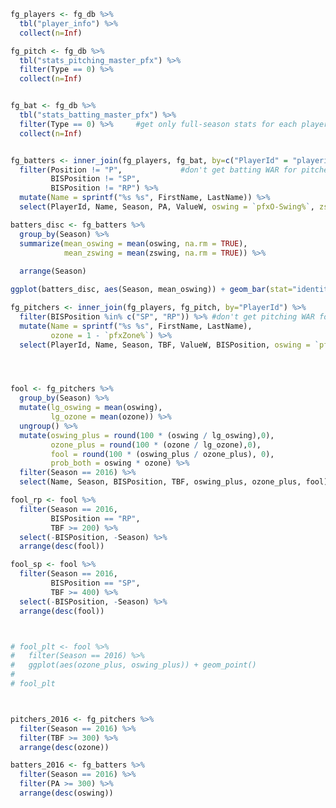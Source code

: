 ```r

fg_players <- fg_db %>%
  tbl("player_info") %>%
  collect(n=Inf)

fg_pitch <- fg_db %>%
  tbl("stats_pitching_master_pfx") %>%
  filter(Type == 0) %>%
  collect(n=Inf)


fg_bat <- fg_db %>%
  tbl("stats_batting_master_pfx") %>%
  filter(Type == 0) %>%     #get only full-season stats for each player
  collect(n=Inf)



```


```r

fg_batters <- inner_join(fg_players, fg_bat, by=c("PlayerId" = "playerid")) %>%
  filter(Position != "P",             #don't get batting WAR for pitchers
         BISPosition != "SP",
         BISPosition != "RP") %>%
  mutate(Name = sprintf("%s %s", FirstName, LastName)) %>%
  select(PlayerId, Name, Season, PA, ValueW, oswing = `pfxO-Swing%`, zswing=`pfxZ-Swing%`)

batters_disc <- fg_batters %>%
  group_by(Season) %>%
  summarize(mean_oswing = mean(oswing, na.rm = TRUE),
            mean_zswing = mean(zswing, na.rm = TRUE)) %>%
  
  arrange(Season)

ggplot(batters_disc, aes(Season, mean_oswing)) + geom_bar(stat="identity")
```

```r
fg_pitchers <- inner_join(fg_players, fg_pitch, by="PlayerId") %>%
  filter(BISPosition %in% c("SP", "RP")) %>% #don't get pitching WAR for position players
  mutate(Name = sprintf("%s %s", FirstName, LastName),
         ozone = 1 - `pfxZone%`) %>%
  select(PlayerId, Name, Season, TBF, ValueW, BISPosition, oswing = `pfxO-Swing%`, ozone, zswing=`pfxZ-Swing%`)




fool <- fg_pitchers %>%
  group_by(Season) %>%
  mutate(lg_oswing = mean(oswing),
         lg_ozone = mean(ozone)) %>%
  ungroup() %>%
  mutate(oswing_plus = round(100 * (oswing / lg_oswing),0),
         ozone_plus = round(100 * (ozone / lg_ozone),0),
         fool = round(100 * (oswing_plus / ozone_plus), 0),
         prob_both = oswing * ozone) %>%
  filter(Season == 2016) %>%
  select(Name, Season, BISPosition, TBF, oswing_plus, ozone_plus, fool)

fool_rp <- fool %>%
  filter(Season == 2016,
         BISPosition == "RP",
         TBF >= 200) %>%
  select(-BISPosition, -Season) %>%
  arrange(desc(fool))

fool_sp <- fool %>%
  filter(Season == 2016,
         BISPosition == "SP",
         TBF >= 400) %>%
  select(-BISPosition, -Season) %>%
  arrange(desc(fool))



# fool_plt <- fool %>%
#   filter(Season == 2016) %>%
#   ggplot(aes(ozone_plus, oswing_plus)) + geom_point()
# 
# fool_plt




```

```r

pitchers_2016 <- fg_pitchers %>%
  filter(Season == 2016) %>%
  filter(TBF >= 300) %>%
  arrange(desc(ozone))

batters_2016 <- fg_batters %>%
  filter(Season == 2016) %>%
  filter(PA >= 300) %>%
  arrange(desc(oswing))
```